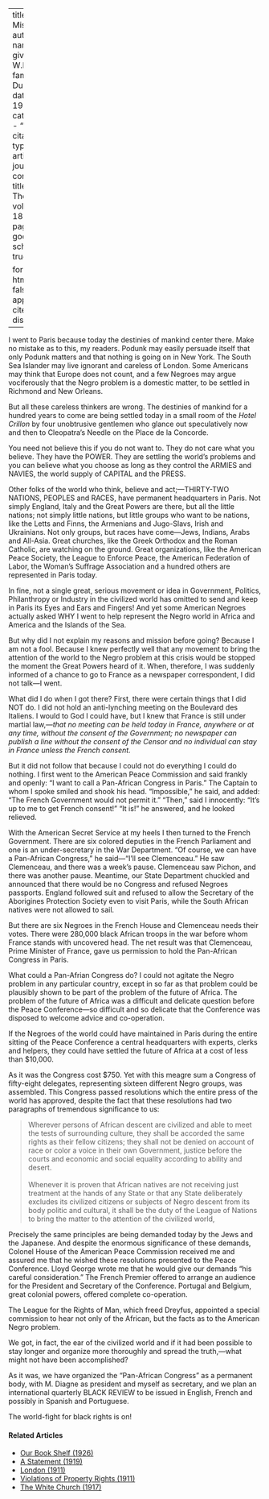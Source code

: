 
---
title: 'My Mission'
author:
  - name:
      given: W.E.B.
      family: Du Bois
date: May 1919
categories: 
  - ""
citation: 
  type: article-journal
  container-title: The Crisis
  volume: 18
  issue: 1
  page: 7-9
google-scholar: true

format:
  html:
    toc: false
    appendix-cite-as: display
---


I went to Paris because today the destinies of mankind center there. Make no mistake as to this, my readers. Podunk may easily persuade itself that only Podunk matters and that nothing is going on in New York. The South Sea Islander may live ignorant and careless of London. Some Americans may think that Europe does not count, and a few Negroes may argue vociferously that the Negro problem is a domestic matter, to be settled in Richmond and New Orleans.

But all these careless thinkers are wrong. The destinies of mankind for a hundred years to come are being settled today in a small room of the *Hotel Crillon* by four unobtrusive gentlemen who glance out speculatively now and then to Cleopatra's Needle on the Place de la Concorde.

You need not believe this if you do not want to. They do not care what you believe. They have the POWER. They are settling the world's problems and you can believe what you choose as long as they control the ARMIES and NAVIES, the world supply of CAPITAL and the PRESS.

Other folks of the world who think, believe and act;---THIRTY-TWO NATIONS, PEOPLES and RACES, have permanent headquarters in Paris. Not simply England, Italy and the Great Powers are there, but all the little nations; not simply little nations, but little groups who want to be nations, like the Letts and Finns, the Armenians and Jugo-Slavs, Irish and Ukrainians. Not only groups, but races have come---Jews, Indians, Arabs and All-Asia. Great churches, like the Greek Orthodox and the Roman Catholic, are watching on the ground. Great organizations, like the American Peace Society, the League to Enforce Peace, the American Federation of Labor, the Woman's Suffrage Association and a hundred others are represented in Paris today.

In fine, not a single great, serious movement or idea in Government, Politics, Philanthropy or Industry in the civilized world has omitted to send and keep in Paris its Eyes and Ears and Fingers! And yet some American Negroes actually asked WHY I went to help represent the Negro world in Africa and America and the Islands of the Sea.

But why did I not explain my reasons and mission before going? Because I am not a fool. Because I knew perfectly well that any movement to bring the attention of the world to the Negro problem at this crisis would be stopped the moment the Great Powers heard of it. When, therefore, I was suddenly informed of a chance to go to France as a newspaper correspondent, I did not talk---I went.

What did I do when I got there? First, there were certain things that I did NOT do. I did not hold an anti-lynching meeting on the Boulevard des Italiens. I would to God I could have, but I knew that France is still under martial law,---*that no meeting can be held today in France, anywhere or at any time, without the consent of the Government; no newspaper can publish a line without the consent of the Censor and no individual can stay in France unless the French consent.*

But it did not follow that because I could not do everything I could do nothing. I first went to the American Peace Commission and said frankly and openly: "I want to call a Pan-African Congress in Paris." The Captain to whom I spoke smiled and shook his head. "Impossible," he said, and added: "The French Government would not permit it." "Then," said I innocently: "It's up to me to get French consent!" "It is!" he answered, and he looked relieved.

With the American Secret Service at my heels I then turned to the French Government. There are six colored deputies in the French Parliament and one is an under-secretary in the War Department. "Of course, we can have a Pan-African Congress," he said---"I'll see Clemenceau." He saw Clemenceau, and there was a week's pause. Clemenceau saw Pichon, and there was another pause. Meantime, our State Department chuckled and announced that there would be no Congress and refused Negroes passports. England followed suit and refused to allow the Secretary of the Aborigines Protection Society even to visit Paris, while the South African natives were not allowed to sail.

But there are six Negroes in the French House and Clemenceau needs their votes. There were 280,000 black African troops in the war before whom France stands with uncovered head. The net result was that Clemenceau, Prime Minister of France, gave us permission to hold the Pan-African Congress in Paris.

What could a Pan-Afrian Congress do? I could not agitate the Negro problem in any particular country, except in so far as that problem could be plausibly shown to be part of the problem of the future of Africa. The problem of the future of Africa was a difficult and delicate question before the Peace Conference---so difficult and so delicate that the Conference was disposed to welcome advice and co-operation.

 If the Negroes of the world could have maintained in Paris during the entire sitting of the Peace Conference a central headquarters with experts, clerks and helpers, they could have settled the future of Africa at a cost of less than $10,000.

As it was the Congress cost $750. Yet with this meagre sum a Congress of fifty-eight delegates, representing sixteen different Negro groups, was assembled. This Congress passed resolutions which the entire press of the world has approved, despite the fact that these resolutions had two paragraphs of tremendous significance to us:

> Wherever persons of African descent are civilized and able to meet the tests of surrounding culture, they shall be accorded the same rights as their fellow citizens; they shall not be denied on account of race or color a voice in their own Government, justice before the courts and economic and social equality according to ability and desert.    
&nbsp;    
> Whenever it is proven that African natives are not receiving just treatment at the hands of any State or that any State deliberately excludes its civilized citizens or subjects of Negro descent from its body politic and cultural, it shall be the duty of the League of Nations to bring the matter to the attention of the civilized world,

Precisely the same principles are being demanded today by the Jews  and the Japanese. And despite the enormous significance of these demands, Colonel House of the American Peace Commission received me and assured me that he wished these resolutions presented to the Peace Conference. Lloyd George wrote me that he would give our demands "his careful consideration." The French Premier offered to arrange an audience for the President and Secretary of the Conference. Portugal and Belgium, great colonial powers, offered complete co-operation.

The League for the Rights of Man, which freed Dreyfus, appointed a special commission to hear not only of the African, but the facts as to the American Negro problem.

We got, in fact, the ear of the civilized world and if it had been possible to stay longer and organize more thoroughly and spread the truth,---what might not have been accomplished?

As it was, we have organized the "Pan-African Congress" as a permanent body, with M. Diagne as president and myself as secretary, and we plan an international quarterly BLACK REVIEW to be issued in English, French and possibly in Spanish and Portuguese.

The world-fight for black rights is on!

<!-- Similar articles start here -->
<div  class="clear-wrap"></div>

#### Related Articles

* [Our Book Shelf (1926)](/Volumes/31/03/book_shelf.html)
* [A Statement (1919)](/Volumes/19/01/statement.html)
* [London (1911)](/Volumes/02/04/london.html)
* [Violations of Property Rights (1911)](/Volumes/02/01/violations.html)
* [The White Church (1917)](/Volumes/14/01/white_church.html)

<!-- Similar articles end here -->